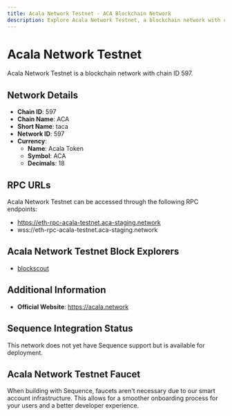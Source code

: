 ```yaml
--- 
title: Acala Network Testnet - ACA Blockchain Network
description: Explore Acala Network Testnet, a blockchain network with chain ID 597. Learn about its native currency, Acala Token, and how to interact with the network.
---
```


# Acala Network Testnet

Acala Network Testnet is a blockchain network with chain ID 597.

## Network Details

- **Chain ID**: 597
- **Chain Name**: ACA
- **Short Name**: taca
- **Network ID**: 597
- **Currency**: 
  - **Name**: Acala Token
  - **Symbol**: ACA
  - **Decimals**: 18

## RPC URLs

Acala Network Testnet can be accessed through the following RPC endpoints:

- https://eth-rpc-acala-testnet.aca-staging.network
- wss://eth-rpc-acala-testnet.aca-staging.network

## Acala Network Testnet Block Explorers

- [blockscout](https://blockscout.acala-dev.aca-dev.network)

## Additional Information

- **Official Website**: https://acala.network

## Sequence Integration Status

This network does not yet have Sequence support but is available for deployment.

## Acala Network Testnet Faucet

When building with Sequence, faucets aren't necessary due to our smart account infrastructure. This allows for a smoother onboarding process for your users and a better developer experience.
